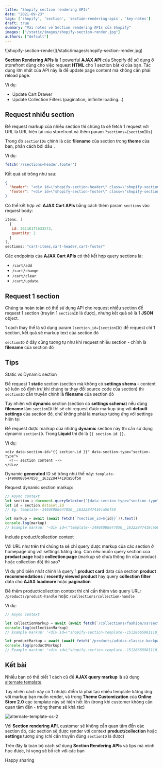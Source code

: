 ```yaml
---
title: "Shopify section rendering APIs"
date: "2021-09-23"
tags: ['shopify', 'section', 'section-rendering-apis', 'key-notes']
draft: true
summary: "Vài notes về Section rendering APIs của Shopify"
images: ["/static/images/shopify-section-render.jpg"]
authors: ["default"]
---
```



<UnsplashLicense photoURL="https://unsplash.com/photos/atSUvc1hMwk" author="Nattu Adnan" />
![shopify-section-render](/static/images/shopify-section-render.jpg)

**Section Rendering APIs** là 1 powerful **AJAX API** của Shopify để sử dụng ở storefront dùng cho việc request **HTML** cho 1 section bất kì của bạn.
Tác dụng lớn nhất của API này là để update page content mà không cần phải reload page.

Ví dụ:
- Update Cart Drawer
- Update Collection Filters (pagination, inifinite loading...)

## Request nhiều section

Để request markup của nhiều section thì chúng ta sẽ fetch 1 request với URL là URL hiện tại của storefront và thêm param `?sections={sectionIDs}`

Trong đó `sectionIDs` chính là các **filename** của section trong **theme** của bạn, phân cách bởi dấu `,`

Ví dụ:

```javascript
fetch('/?sections=header,footer')
```

Kết quả sẽ trông như sau:

```json
{
  "header": "<div id=\"shopify-section-header\" class=\"shopify-section\">\n<!-- section content -->\n</div>",
  "footer": "<div id=\"shopify-section-footer\" class=\"shopify-section\">\n<!-- section content -->\n</div>"
}
```

Có thể kết hợp với **AJAX Cart APIs** bằng cách thêm param `sections` vào request body:

```javascript
items: [
  {
   id: 36110175633573,
   quantity: 2
  }
],
sections: "cart-items,cart-header,cart-footer"
```

Các endpoints của **AJAX Cart APIs** có thể kết hợp query sections là:

- `/cart/add`
- `/cart/change`
- `/cart/clear`
- `/cart/update`

## Request 1 section

Chúng ta hoàn toàn có thể sử dụng API cho request nhiều section để request 1 section (truyền 1 `sectionID` là được), nhưng kết quả sẽ là 1 **JSON** object.

1 cách thay thế là sử dụng param `?section_id={sectionID}` để request chỉ 1 section, kết quả sẽ markup text của section đó

`sectionID` ở đây cũng tương tự như khi request nhiều section - chính là **filename** của section đó

## Tips

<Twemoji emoji="keycap-1" /> Static vs Dynamic section

Để request 1 **static** section (section mà không có **settings shema** - content sẽ luôn cố định trừ khi chúng ta thay đổi source code của section) thì `sectionID` cần truyền chính là **filename** của section đó

Tuy nhiên với **dynamic** section (section có **settings schema**) nếu dùng **filename** làm `sectionID` thì sẽ chỉ request được markup ứng với **default settings** của section đó, chứ không phải là markup tương ứng với settings hiện tại

Để request được markup của những **dynamic** section này thì cần sử dụng dynamic `sectionID`. Trong **Liquid** thì đó là `{{ section.id }}`.

Ví dụ:

```html:section-type.liquid
<div data-section-id="{{ section.id }}" data-section-type="section-type">
  <!-- section content -->
</div>
```

Dynamic **generated** ID sẽ trông như thế này: `template--14908088647850__16322847419ca50f50`

Request dynamic section markup:

```js
// Async context
let section = document.querySelector('[data-section-type="section-type"]')
let id = section.dataset.id
// Eg: template--14908088647850__16322847419ca50f50

let markup = await (await fetch(`?section_id=${id}}`)).text()
console.log(markup)
// Example markup: '<div id=\"template--14908088647850__16322847419ca50f50\">\n<!-- section content -->\n</div>''
```

<Twemoji emoji="keycap-2" /> Include product/collection context

Với URL như trên thì chúng ta sẽ chỉ query được markup của các section ở homepage ứng với settings tương ứng. Còn nếu muốn query section của **product page** hoặc **collection page** (markup sẽ chưa thông tin của product hoặc collection đó) thì sao?

Ví dụ phổ biến nhất chính là query 1 **product card** data của section **product recommendations** / **recently viewed product** hay query **collection filter** data cho **AJAX loadmore** hoặc **pagination**

Để thêm product/collection context thì chỉ cần thêm vào query URL: `/products/product-handle` hoặc `/collections/collection-handle`

Ví dụ:

```javascript
// Async context

let collectionMarkup = await (await fetch(`/collections/fashion/xs?section_id=template--15128665981118__main`).text())
console.log(collectionMarkup)
// Example markup: '<div id=\"shopify-section-template--15128665981118__main\">\n<!-- section content -->\n</div>''

let productMarkup = await (await fetch(`/products/adidas-classic-backpack?section_id=product-json`).text())
console.log(productMarkup)
// Example markup: '<div id=\"shopify-section-template--15128665981118__main\">\n<!-- section content -->\n</div>''
```

## Kết bài

Nhiều bạn có thể biết 1 cách cũ để **AJAX query markup** là sử dụng [alternate template](https://www.shopify.com/partners/blog/shopify-alternate-templates).

Tuy nhiên cách này có 1 nhược điểm là phải tạo nhiều template tương ứng với markup bạn muốn render, và trong **Theme Customization** của **Online Store 2.0** các template này sẽ hiện hết lên (trong khi customer không cần quan tâm đến - trông theme sẽ khá rác)

![alternate-template-os-2](/static/images/alternate-template-os-2.png)

Với **Section rendering API**, customer sẽ không cần quan tâm đến các section đó, các section sẽ được render với context **product/collection** hoặc **settings** tương ứng (chỉ cần truyền đúng `sectionID` là được)

Trên đây là toàn bộ cách sử dụng **Section Rendering APIs** và tips mà mình học được, hi vọng sẽ bổ ích với các bạn

Happy sharing <Twemoji emoji="clinking-beer-mugs" />
